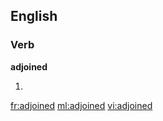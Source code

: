 ==English==

===Verb===
'''adjoined'''

# {{past of|[[adjoin]]}}

[[fr:adjoined]]
[[ml:adjoined]]
[[vi:adjoined]]